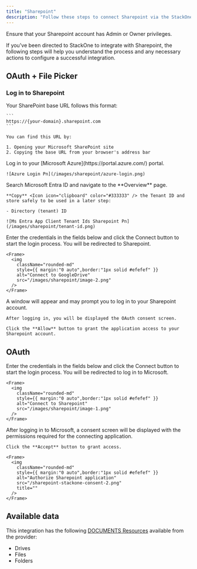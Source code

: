 ```yaml
---
title: "Sharepoint"
description: "Follow these steps to connect Sharepoint via the StackOne Hub successfully."
---
```



<Warning>
  Ensure that your Sharepoint account has Admin or Owner privileges.
</Warning>

If you've been directed to StackOne to integrate with Sharepoint, the following steps will help you understand the process and any necessary actions to configure a successful integration.

## OAuth \+ File Picker

### Log in to Sharepoint

<Steps>
  <Step title="Get your SharePoint Base URL">
    Your SharePoint base URL follows this format:

    ```
    https://{your-domain}.sharepoint.com
    ```

    You can find this URL by:

    1. Opening your Microsoft SharePoint site
    2. Copying the base URL from your browser's address bar
  </Step>
  <Step title="Log in to Microsoft Azure">
    Log in to your [Microsoft Azure](https://portal.azure.com/) portal.

    ![Azure Login Pn](/images/sharepoint/azure-login.png)
  </Step>
  <Step title="Obtain your Tenant ID">
    Search Microsoft Entra ID and navigate to the **Overview** page.

    **Copy** <Icon icon="clipboard" color="#333333" /> the Tenant ID and store safely to be used in a later step:

    - Directory (tenant) ID

    ![Ms Entra App Client Tenant Ids Sharepoint Pn](/images/sharepoint/tenant-id.png)
  </Step>
  <Step title="Connect to Sharepoint">
    Enter the credentials in the fields below and click the Connect button to start the login process. You will be redirected to Sharepoint.

    <Frame>
      <img
        className="rounded-md"
        style={{ margin:"0 auto",border:"1px solid #efefef" }}
        alt="Connect to GoogleDrive"
        src="/images/sharepoint/image-2.png"
      />
    </Frame>
  </Step>
  <Step title="Grant OAuth Application Consent">
    A window will appear and may prompt you to log in to your Sharepoint account.

    After logging in, you will be displayed the OAuth consent screen.

    Click the **Allow** button to grant the application access to your Sharepoint account.
  </Step>
</Steps>

## OAuth

<Steps>
  <Step title="Connect to Sharepoint">
    Enter the credentials in the fields below and click the Connect button to start the login process. You will be redirected to log in to Microsoft.

    <Frame>
      <img
        className="rounded-md"
        style={{ margin:"0 auto",border:"1px solid #efefef" }}
        alt="Connect to Sharepoint"
        src="/images/sharepoint/image-1.png"
      />
    </Frame>
  </Step>
  <Step title="Authorize the Application">
    After logging in to Microsoft, a consent screen will be displayed with the permissions required for the connecting application.

    Click the **Accept** button to grant access.

    <Frame>
      <img
        className="rounded-md"
        style={{ margin:"0 auto",border:"1px solid #efefef" }}
        alt="Authorize Sharepoint application"
        src="/sharepoint-stackone-consent-2.png"
        title=""
      />
    </Frame>
  </Step>
</Steps>

<IntegrationFooter />

## Available data

This integration has the following [DOCUMENTS Resources](https://docs.stackone.com/reference/getting-started-with-your-api) available from the provider:

- Drives
- Files
- Folders
